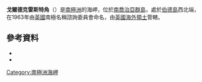 {{Coord|54|0|S|38|5|W|source:GNIS|display=title}}

'''戈爾德克雷斯特角'''（{{lang-en|Goldcrest Point}}）是[[南極洲|南極洲]]的海岬，位於[[南喬治亞群島|南喬治亞群島]]，處於[[伯德島_(南喬治亞群島)|伯德島]]西北端，在1963年由[[英國|英國]]南極名稱諮詢委員會命名，由[[英國海外領土|英國海外領土]]管轄。

==參考資料==
*{{cite gnis | type = antarid | id = 5794| name = Goldcrest Point | accessdate = 2012-04-28}}
*{{usgs-gazetteer|id=5794}}

{{Antarctica-geo-stub}}
[[Category:南極洲海岬|Category:南極洲海岬]]